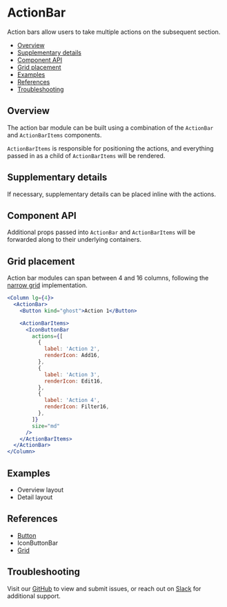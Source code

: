 
# ActionBar

Action bars allow users to take multiple actions on the subsequent section.

- [Overview](#overview)
- [Supplementary details](#supplementary-details)
- [Component API](#component-api)
- [Grid placement](#grid-placement)
- [Examples](#examples)
- [References](#references)
- [Troubleshooting](#troubleshooting)

## Overview

The action bar module can be built using a combination of the `ActionBar` and `ActionBarItems` components.

`ActionBarItems` is responsible for positioning the actions, and everything passed in as a child of `ActionBarItems` will be rendered.

<Canvas>
  <Story
    id="patterns-unstable-layout-modules-actionbar--default"
    parameters={GlobalParameters}
  />
</Canvas>

## Supplementary details

If necessary, supplementary details can be placed inline with the actions.

<Canvas>
  <Story
    id="patterns-unstable-layout-modules-actionbar--details"
    parameters={parameters}
  />
</Canvas>

## Component API

<ArgsTable />

Additional props passed into `ActionBar` and `ActionBarItems` will be forwarded along to their underlying containers.

## Grid placement

Action bar modules can span between 4 and 16 columns, following the [narrow grid](#references) implementation.

```jsx
<Column lg={4}>
  <ActionBar>
    <Button kind="ghost">Action 1</Button>

    <ActionBarItems>
      <IconButtonBar
        actions={[
          {
            label: 'Action 2',
            renderIcon: Add16,
          },
          {
            label: 'Action 3',
            renderIcon: Edit16,
          },
          {
            label: 'Action 4',
            renderIcon: Filter16,
          },
        ]}
        size="md"
      />
    </ActionBarItems>
  </ActionBar>
</Column>
```

## Examples

- <LinkTo kind="patterns-unstable-layout-examples" story="overview">
    Overview layout
  </LinkTo>
- <LinkTo kind="patterns-unstable-layout-examples" story="detail">
    Detail layout
  </LinkTo>

## References

- [Button](https://react.carbondesignsystem.com/?path=/docs/button)
- <LinkTo kind="patterns-iconbuttonbar" story="default">
    IconButtonBar
  </LinkTo>
- [Grid](https://react.carbondesignsystem.com/?path=/docs/grid--narrow)

## Troubleshooting

Visit our [GitHub](https://github.com/carbon-design-system/ibm-security) to view and submit issues, or reach out on [Slack](https://app.slack.com/client/T1V6D3RT7/CRV39QKP0) for additional support.
